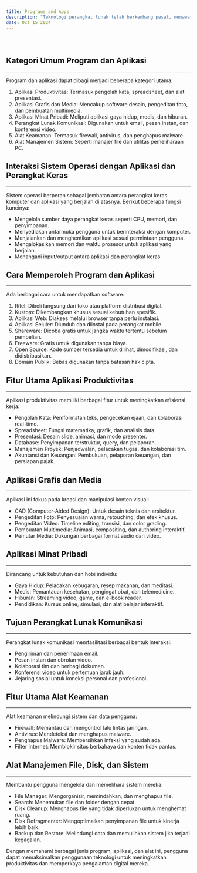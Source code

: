 ---
title: Programs and Apps
description: "Teknologi perangkat lunak telah berkembang pesat, menawarkan beragam program dan aplikasi yang dirancang untuk meningkatkan produktivitas dan memenuhi berbagai kebutuhan pengguna."
date: Oct 15 2024
---

#### ㅤㅤㅤㅤㅤㅤ

## Kategori Umum Program dan Aplikasi
---
Program dan aplikasi dapat dibagi menjadi beberapa kategori utama:

1. Aplikasi Produktivitas: Termasuk pengolah kata, spreadsheet, dan alat presentasi.
2. Aplikasi Grafis dan Media: Mencakup software desain, pengeditan foto, dan pembuatan multimedia.
3. Aplikasi Minat Pribadi: Meliputi aplikasi gaya hidup, medis, dan hiburan.
4. Perangkat Lunak Komunikasi: Digunakan untuk email, pesan instan, dan konferensi video.
5. Alat Keamanan: Termasuk firewall, antivirus, dan penghapus malware.
6. Alat Manajemen Sistem: Seperti manajer file dan utilitas pemeliharaan PC.

## Interaksi Sistem Operasi dengan Aplikasi dan Perangkat Keras
---
Sistem operasi berperan sebagai jembatan antara perangkat keras komputer dan aplikasi yang berjalan di atasnya. Berikut beberapa fungsi kuncinya:

- Mengelola sumber daya perangkat keras seperti CPU, memori, dan penyimpanan.
- Menyediakan antarmuka pengguna untuk berinteraksi dengan komputer.
- Menjalankan dan menghentikan aplikasi sesuai permintaan pengguna.
- Mengalokasikan memori dan waktu prosesor untuk aplikasi yang berjalan.
- Menangani input/output antara aplikasi dan perangkat keras.

## Cara Memperoleh Program dan Aplikasi
---
Ada berbagai cara untuk mendapatkan software:

1. Ritel: Dibeli langsung dari toko atau platform distribusi digital.
2. Kustom: Dikembangkan khusus sesuai kebutuhan spesifik.
3. Aplikasi Web: Diakses melalui browser tanpa perlu instalasi.
4. Aplikasi Seluler: Diunduh dan diinstal pada perangkat mobile.
5. Shareware: Dicoba gratis untuk jangka waktu tertentu sebelum pembelian.
6. Freeware: Gratis untuk digunakan tanpa biaya.
7. Open Source: Kode sumber tersedia untuk dilihat, dimodifikasi, dan didistribusikan.
8. Domain Publik: Bebas digunakan tanpa batasan hak cipta.

## Fitur Utama Aplikasi Produktivitas
---
Aplikasi produktivitas memiliki berbagai fitur untuk meningkatkan efisiensi kerja:

- Pengolah Kata: Pemformatan teks, pengecekan ejaan, dan kolaborasi real-time.
- Spreadsheet: Fungsi matematika, grafik, dan analisis data.
- Presentasi: Desain slide, animasi, dan mode presenter.
- Database: Penyimpanan terstruktur, query, dan pelaporan.
- Manajemen Proyek: Penjadwalan, pelacakan tugas, dan kolaborasi tim.
- Akuntansi dan Keuangan: Pembukuan, pelaporan keuangan, dan persiapan pajak.

## Aplikasi Grafis dan Media
---
Aplikasi ini fokus pada kreasi dan manipulasi konten visual:

- CAD (Computer-Aided Design): Untuk desain teknis dan arsitektur.
- Pengeditan Foto: Penyesuaian warna, retouching, dan efek khusus.
- Pengeditan Video: Timeline editing, transisi, dan color grading.
- Pembuatan Multimedia: Animasi, compositing, dan authoring interaktif.
- Pemutar Media: Dukungan berbagai format audio dan video.

## Aplikasi Minat Pribadi
---
Dirancang untuk kebutuhan dan hobi individu:

- Gaya Hidup: Pelacakan kebugaran, resep makanan, dan meditasi.
- Medis: Pemantauan kesehatan, pengingat obat, dan telemedicine.
- Hiburan: Streaming video, game, dan e-book reader.
- Pendidikan: Kursus online, simulasi, dan alat belajar interaktif.

## Tujuan Perangkat Lunak Komunikasi
---
Perangkat lunak komunikasi memfasilitasi berbagai bentuk interaksi:

- Pengiriman dan penerimaan email.
- Pesan instan dan obrolan video.
- Kolaborasi tim dan berbagi dokumen.
- Konferensi video untuk pertemuan jarak jauh.
- Jejaring sosial untuk koneksi personal dan profesional.

## Fitur Utama Alat Keamanan
---
Alat keamanan melindungi sistem dan data pengguna:

- Firewall: Memantau dan mengontrol lalu lintas jaringan.
- Antivirus: Mendeteksi dan menghapus malware.
- Penghapus Malware: Membersihkan infeksi yang sudah ada.
- Filter Internet: Memblokir situs berbahaya dan konten tidak pantas.

## Alat Manajemen File, Disk, dan Sistem
---
Membantu pengguna mengelola dan memelihara sistem mereka:

- File Manager: Mengorganisir, memindahkan, dan menghapus file.
- Search: Menemukan file dan folder dengan cepat.
- Disk Cleanup: Menghapus file yang tidak diperlukan untuk menghemat ruang.
- Disk Defragmenter: Mengoptimalkan penyimpanan file untuk kinerja lebih baik.
- Backup dan Restore: Melindungi data dan memulihkan sistem jika terjadi kegagalan.

Dengan memahami berbagai jenis program, aplikasi, dan alat ini, pengguna dapat memaksimalkan penggunaan teknologi untuk meningkatkan produktivitas dan memperkaya pengalaman digital mereka.